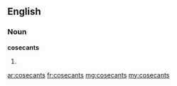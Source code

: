 ==English==

===Noun===
'''cosecants'''

# {{plural of|cosecant}}

[[ar:cosecants]]
[[fr:cosecants]]
[[mg:cosecants]]
[[my:cosecants]]